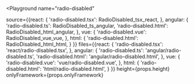 

<Playground
  name="radio-disabled"
  
  source={{react: {
             'radio-disabled.tsx': RadioDisabled_tsx_react,
           },
           angular: {
             'radio-disabled.ts': RadioDisabled_ts_angular,
             'radio-disabled.html': RadioDisabled_html_angular,
           },
           vue: {
             'radio-disabled.vue': RadioDisabled_vue_vue,
           },
           html: {
             'radio-disabled.html': RadioDisabled_html_html,
           }
}}
  files={{react: {
            'radio-disabled.tsx': 'react/radio-disabled.tsx',
          },
          angular: {
            'radio-disabled.ts': 'angular/radio-disabled.ts',
            'radio-disabled.html': 'angular/radio-disabled.html',
          },
          vue: {
            'radio-disabled.vue': 'vue/radio-disabled.vue',
          },
          html: {
            'radio-disabled.html': 'html/radio-disabled.html',
          }
}}
  height={props.height}
  onlyFramework={props.onlyFramework}
></Playground>
